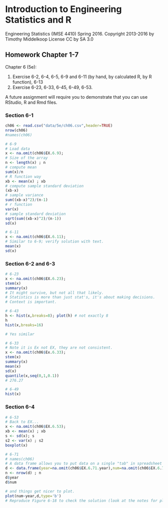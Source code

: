 # Introduction to Engineering Statistics and R 
Engineering Statistics (IMSE 4410) Spring 2016. 
Copyright 2013-2016 by Timothy Middelkoop License CC by SA 3.0

## Homework Chapter 1-7

Chapter 6 (5e):

1. Exercise 6-2, 6-4, 6-5, 6-9 and 6-11 (by hand, by calculated R, by R function), 6-13
2. Exercise 6-23, 6-33, 6-45, 6-49, 6-53.

A future assignment will require you to demonstrate that you can use RStudio, R and Rmd files.

### Section 6-1

```r
ch06 <- read.csv("data/5e/ch06.csv",header=TRUE)
nrow(ch06)
#names(ch06)

```

```r
# 6-9
# Load data
x <- na.omit(ch06$EX.6.9);
# Size of the array
n <- length(x) ; n
# compute mean
sum(x)/n
# R function way
xb <- mean(x) ; xb
# compute sample standard deviation
(xb-x)
# sample variance
sum((xb-x)^2)/(n-1)
# r function
var(x)
# sample standard deviation
sqrt(sum((xb-x)^2)/(n-1))
sd(x)

```


```r
# 6-11
x <- na.omit(ch06$EX.6.11);
# Similar to 6-9; verify solution with text.
mean(x)
sd(x)
```

### Section 6-2 and 6-3

```r
# 6-23
x <- na.omit(ch06$EX.6.23); 
stem(x)
summary(x)
# It might survive, but not all that likely.
# Statistics is more than just stat's, it's about making decisions.
# Context is important.

# 6-43
h <- hist(x,breaks=8); plot(h) # not exactly 8
h
hist(x,breaks=16)

# Yes similar

# 6-33
# Note it is Ex not EX, they are not consistent.
x <- na.omit(ch06$Ex.6.33); 
stem(x)
summary(x)
mean(x)
sd(x)
quantile(x,seq(0,1,0.1))
# 276.27

# 6-49
hist(x)
```

### Section 6-4

```r
# 6-53
# Back to EX...
x <- na.omit(ch06$EX.6.53); 
xb <- mean(x) ; xb
s <- sd(x); s
s2 <- var(x) ; s2
boxplot(x)

# 6-71
# names(ch06)
# A data frame allows you to put data on a single "tab" in spreadsheet ling
d <- data.frame(year=na.omit(ch06$EX.6.71.year),num=na.omit(ch06$EX.6.71.No.of))
n <- nrow(d) ; n
d$year
d$num

# and things get nicer to plot.
plot(num~year,d,type='b')
# Reproduce Figure 6-18 to check the solution (look at the notes for plotting table 6-2)
```
